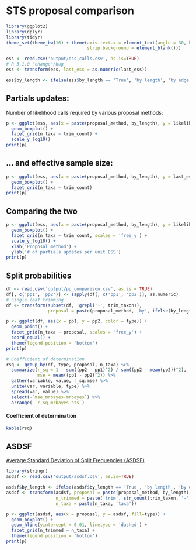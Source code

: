 # STS proposal comparison

```r
library(ggplot2)
library(dplyr)
library(tidyr)
theme_set(theme_bw(16) + theme(axis.text.x = element_text(angle = 30, hjust = 1),
                               strip.background = element_blank()))

ess <- read.csv('output/ess_calls.csv', as.is=TRUE)
# R 3.1.0 "change"/bug
ess <- transform(ess, last_ess = as.numeric(last_ess))

ess$by_length <- ifelse(ess$by_length == 'True', 'by length', 'by edge')
```

## Partials updates:

Number of likelihood calls required by various proposal methods:

```r
p <- ggplot(ess, aes(x = paste(proposal_method, by_length), y = likelihood_calls)) +
  geom_boxplot() +
  facet_grid(n_taxa ~ trim_count) +
  scale_y_log10()
print(p)
```

## ... and effective sample size:

```r
p <- ggplot(ess, aes(x = paste(proposal_method, by_length), y = last_ess)) +
  geom_boxplot() +
  facet_grid(n_taxa ~ trim_count)
print(p)
```

## Comparing the two

```r
p <- ggplot(ess, aes(x = paste(proposal_method, by_length), y = likelihood_calls / last_ess)) +
  geom_boxplot() +
  facet_grid(n_taxa ~ trim_count, scales = 'free_y') +
  scale_y_log10() +
  xlab('Proposal method') +
  ylab('# of partials updates per unit ESS')
print(p)
```

## Split probabilities

```r
df <- read.csv('output/pp_comparison.csv', as.is = TRUE)
df[, c('pp1', 'pp2')] <- sapply(df[, c('pp1', 'pp2')], as.numeric)
# Single leaf trimming
df <- transform(subset(df, !grepl('-', trim_taxon)),
                proposal = paste(proposal_method, 'by', ifelse(by_length == 'True', 'length', 'edge')))

p <- ggplot(df, aes(x = pp1, y = pp2, color = type)) +
  geom_point() +
  facet_grid(n_taxa ~ proposal, scales = 'free_y') +
  coord_equal() +
  theme(legend.position = 'bottom')
print(p)

# Coefficient of determination
rsq <- group_by(df, type, proposal, n_taxa) %>%
  summarize(r_sq = 1 - sum((pp2 - pp1)^2) / sum((pp2 - mean(pp2))^2),
            mse = mean((pp1 - pp2)^2)) %>%
  gather(variable, value, r_sq:mse) %>%
  unite(var, variable, type) %>%
  spread(var, value) %>%
  select(-`mse_mrbayes-mrbayes`) %>%
  arrange(-`r_sq_mrbayes-sts`)
```

#### Coefficient of determination
```r
kable(rsq)
```

## ASDSF

[Average Standard Deviation of Split Frequencies (ASDSF)](http://www.bali-phy.org/README.html#idp54307728)

```r
library(stringr)
asdsf <- read.csv('output/asdsf.csv', as.is=TRUE)

asdsf$by_length <- ifelse(asdsf$by_length == 'True', 'by length', 'by edge')
asdsf <- transform(asdsf, proposal = paste(proposal_method, by_length),
                   n_trimmed = paste('trim', str_count(trim_taxon, '-') + 1),
                   n_taxa = paste(n_taxa, 'taxa'))

p <- ggplot(asdsf, aes(x = proposal, y = asdsf, fill=type)) +
  geom_boxplot() +
  geom_hline(yintercept = 0.01, linetype = 'dashed') +
  facet_grid(n_trimmed ~ n_taxa) +
  theme(legend.position = 'bottom')
print(p)
```
